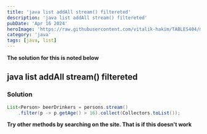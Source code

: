 ```yaml
---
title: 'java list addAll stream() filtereted'
description: 'java list addAll stream() filtereted'
pubDate: 'Apr 16 2024'
heroImage: 'https://raw.githubusercontent.com/vitalik-hakim/TABLES404/main/error_b/java.png'
category: 'java'
tags: [java, list]
---
```


**The solution for this is noted below**

## java list addAll stream() filtereted

### Solution

```java
List<Person> beerDrinkers = persons.stream()
    .filter(p -> p.getAge() > 16).collect(Collectors.toList());
```

**Try other methods by searching on the site. That is if this doesn't work**
